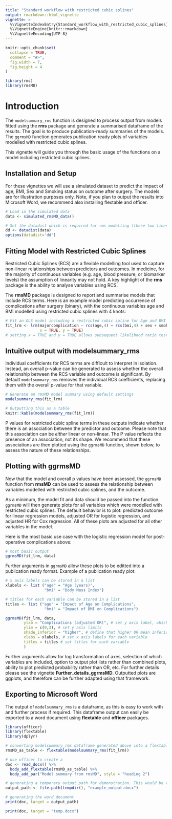 ```yaml
---
title: "Standard workflow with restricted cubic splines"
output: rmarkdown::html_vignette
vignette: >
  %\VignetteIndexEntry{Standard_workflow_with_restricted_cubic_splines}
  %\VignetteEngine{knitr::rmarkdown}
  %\VignetteEncoding{UTF-8}
---
```


```r
knitr::opts_chunk$set(
  collapse = TRUE,
  comment = "#>",
  fig.width = 7,
  fig.height = 4
)
```

```r
library(rms)
library(rmsMD)
```

# Introduction

The `modelsummary_rms` function is designed to process output from models fitted using the **rms** package and generate a summarised dataframe of the results. The goal is to produce publication-ready summaries of the models. The `ggrmsMD` function generates publication ready plots of variables modelled with restricted cubic splines.

This vignette will guide you through the basic usage of the functions on a model including restricted cubic splines.

## Installation and Setup

For these vignettes we will use a simulated dataset to predict the impact of age, BMI, Sex and Smoking status on outcome after surgery. The models are for illustration purposes only. Note, if you plan to output the results into Microsoft Word, we recommend also installing flextable and officer.

```r
# Load in the simulated data
data <- simulated_rmsMD_data()

# Set the datadist which is required for rms modelling (these two lines are standard)
dd <- datadist(data)    
options(datadist='dd') 
```

## Fitting Model with Restricted Cubic Splines

Restricted Cubic Splines (RCS) are a flexible modelling tool used to capture non-linear relationships between predictors and outcomes. In medicine, for the majority of continuous variables (e.g. age, blood pressure, or biomarker levels) the assumption of linearity may not hold. A key highlight of the **rms** package is the ability to analyse variables using RCS.

The **rmsMD** package is designed to report and summarise models that include RCS terms. Here is an example model predicting occurrence of complications after surgery (binary), with the continuous variables age and BMI modelled using restricted cubic splines with 4 knots:

```r
# Fit an OLS model including a restricted cubic spline for Age and BMI (with 4 knots)
fit_lrm <- lrm(majorcomplication ~ rcs(age,4) + rcs(bmi,4) + sex + smoking, data = data,
               x = TRUE, y = TRUE)
# setting x = TRUE and y = TRUE allows subsequent likelihood ratio tests to be performed
```

## Intuitive output with modelsummary_rms

Individual coefficients for RCS terms are difficult to interpret in isolation. Instead, an overall p-value can be generated to assess whether the overall relationship between the RCS variable and outcome is significant. By default `modelsummary_rms` removes the individual RCS coefficients, replacing them with the overall p-value for that variable. 

```r
# Generate an rmsMD model summary using default settings
modelsummary_rms(fit_lrm)
```


```r
# Outputting this as a table
knitr::kable(modelsummary_rms(fit_lrm))
```

P values for restricted cubic spline terms in these outputs indicate whether there is an association between the predictor and outcome. Please note that this association can be *either* linear or non-linear. The P value reflects the presence of an association, not its shape. We recommend that these associations are then plotted using the `ggrmsMD` function, shown below, to assess the nature of these relationships.

## Plotting with ggrmsMD

Now that the model and overall p values have been assessed, the `ggrmsMD` function from **rmsMD** can be used to assess the relationship between variables modelled with restricted cubic splines, and the outcome.

As a minimum, the model fit and data should be passed into the function. `ggrmsMD` will then generate plots for all variables which were modelled with restricted cubic splines. The default behavior is to plot: predicted outcome for linear regression models, adjusted OR for logistic regression, and adjusted HR for Cox regression. All of these plots are adjusted for all other variables in the model.

Here is the most basic use case with the logistic regression model for post-operative complications above:

```r
# most basic output
ggrmsMD(fit_lrm, data)
```

Further arguments in `ggrmsMD` allow these plots to be editted into a publication ready format. Example of a publication ready plot:

```r
# x axis labels can be stored in a list
xlabels <- list ("age" = "Age (years)",
                 "bmi" = "Body Mass Index")

# titles for each variable can be stored in a list
titles <- list ("age" = "Impact of Age on Complications",
                 "bmi" = "Impact of BMI on Complications")

ggrmsMD(fit_lrm, data,
        ylab = "Complications (adjusted OR)", # set y axis label, which applies to all plots
        ylim = c(0,3), # set y axis limits
        shade_inferior = "higher", # define that higher OR mean inferior outcome to add red shading
        xlabs = xlabels, # set x axis labels for each variable
        titles = titles # set titles for each variable
        )
```

Further arguments allow for log transformation of axes, selection of which variables are included, option to output plot lists rather than combined plots, ability to plot predicted probability rather than OR, etc. For further details please see the vignette **Further_details_ggrmsMD**. Outputted plots are ggplots, and therefore can be further adapted using that framework. 

## Exporting to Microsoft Word

The output of `modelsummary_rms` is a dataframe, as this is easy to work with and further process if required. This dataframe output can easily be exported to a word document using **flextable** and **officer** packages.

```r
library(officer)
library(flextable)
library(dplyr)

# converting modelsummary_rms dataframe generated above into a flextable
rmsMD_as_table <- flextable(modelsummary_rms(fit_lrm))

# use officer to create a 
doc <- read_docx() %>% 
  body_add_flextable(rmsMD_as_table) %>%
  body_add_par("Model summary from rmsMD", style = "heading 2")

# generating a temporary output path for demonstration. This would be replaced by the file path where the word document will be generated
output_path <- file.path(tempdir(), "example_output.docx")

# generating the word document
print(doc, target = output_path)

print(doc, target = "temp.docx")
```
